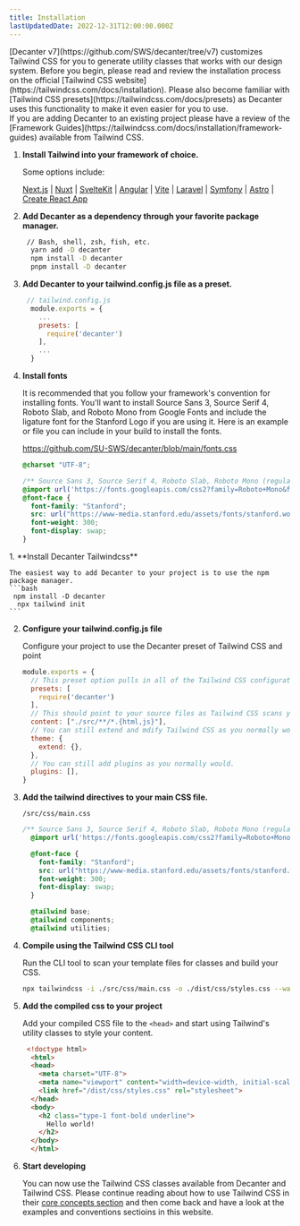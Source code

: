 ```yaml
---
title: Installation
lastUpdatedDate: 2022-12-31T12:00:00.000Z
---
```


<Section>
[Decanter v7](https://github.com/SWS/decanter/tree/v7) customizes Tailwind CSS for you to generate utility classes that works with our design system. Before you begin, please read and review the installation process on the official [Tailwind CSS website](https://tailwindcss.com/docs/installation). Please also become familiar with [Tailwind CSS presets](https://tailwindcss.com/docs/presets) as Decanter uses this functionality to make it even easier for you to use.
</Section>

<Section heading="Frameworks">
If you are adding Decanter to an existing project please have a review of the [Framework Guides](https://tailwindcss.com/docs/installation/framework-guides) available from Tailwind CSS.

1. **Install Tailwind into your framework of choice.**

    Some options include:

    [Next.js](https://tailwindcss.com/docs/guides/nextjs) | [Nuxt](https://tailwindcss.com/docs/guides/nuxtjs) | [SvelteKit](https://tailwindcss.com/docs/guides/sveltekit) | [Angular](https://tailwindcss.com/docs/guides/angular) | [Vite](https://tailwindcss.com/docs/guides/vite) | [Laravel](https://tailwindcss.com/docs/guides/laravel) | [Symfony](https://tailwindcss.com/docs/guides/symfony) | [Astro](https://tailwindcss.com/docs/guides/astro) | [Create React App](https://tailwindcss.com/docs/guides/create-react-app)

2. **Add Decanter as a dependency through your favorite package manager.**
    ```bash
     // Bash, shell, zsh, fish, etc.
      yarn add -D decanter
      npm install -D decanter
      pnpm install -D decanter
    ```

3. **Add Decanter to your tailwind.config.js file as a preset.**
    ```js
     // tailwind.config.js
      module.exports = {
        ...
        presets: [
          require('decanter')
        ],
        ...
      }
    ```

4. **Install fonts** 

    It is recommended that you follow your framework's convention for installing fonts. You'll want to install Source Sans 3, Source Serif 4, Roboto Slab, and Roboto Mono from Google Fonts and include the ligature font for the Stanford Logo if you are using it. Here is an example or file you can include in your build to install the fonts.

    https://github.com/SU-SWS/decanter/blob/main/fonts.css

    ```css
    @charset "UTF-8";

    /** Source Sans 3, Source Serif 4, Roboto Slab, Roboto Mono (regular only) from Google Font */
    @import url('https://fonts.googleapis.com/css2?family=Roboto+Mono&family=Roboto+Slab:wght@300;400;700&family=Source+Sans+3:ital,wght@0,400;0,600;0,700;1,400;1,600;1,700&family=Source+Serif+4:ital,wght@0,400;0,600;0,700;1,400;1,600;1,700&display=swap');
    @font-face {
      font-family: "Stanford";
      src: url("https://www-media.stanford.edu/assets/fonts/stanford.woff") format("woff"), url("https://www-media.stanford.edu/assets/fonts/stanford.ttf") format("truetype");
      font-weight: 300;
      font-display: swap;
    }
    ```
</Section>

<Section heading="Standalone">

<div className="children:children:rs-mb-4">
1. **Install Decanter Tailwindcss**

    The easiest way to add Decanter to your project is to use the npm package manager.
    ```bash
     npm install -D decanter
      npx tailwind init
    ```

2. **Configure your tailwind.config.js file**

    Configure your project to use the Decanter preset of Tailwind CSS and point

    ```js
    module.exports = {
      // This preset option pulls in all of the Tailwind CSS configuration.
      presets: [
        require('decanter')
      ],
      // This should point to your source files as Tailwind CSS scans your files for the css classes you use.
      content: ["./src/**/*.{html,js}"],
      // You can still extend and mdify Tailwind CSS as you normally would.
      theme: {
        extend: {},
      },
      // You can still add plugins as you normally would.
      plugins: [],
    }
    ```

3. **Add the tailwind directives to your main CSS file.**

    `/src/css/main.css`

    ```css
    /** Source Sans 3, Source Serif 4, Roboto Slab, Roboto Mono (regular only) */
      @import url('https://fonts.googleapis.com/css2?family=Roboto+Mono&family=Roboto+Slab:wght@300;400;700&family=Source+Sans+3:ital,wght@0,400;0,600;0,700;1,400;1,600;1,700&family=Source+Serif+4:ital,wght@0,400;0,600;0,700;1,400;1,600;1,700&display=swap');

      @font-face {
        font-family: "Stanford";
        src: url("https://www-media.stanford.edu/assets/fonts/stanford.woff") format("woff"), url("https://www-media.stanford.edu/assets/fonts/stanford.ttf") format("truetype");
        font-weight: 300;
        font-display: swap;
      }

      @tailwind base;
      @tailwind components;
      @tailwind utilities;
    ```

4. **Compile using the Tailwind CSS CLI tool**

    Run the CLI tool to scan your template files for classes and build your CSS.

    ```sh
    npx tailwindcss -i ./src/css/main.css -o ./dist/css/styles.css --watch
    ```

5. **Add the compiled css to your project**

    Add your compiled CSS file to the `<head>` and start using Tailwind's utility classes to style your content.

    ```html
     <!doctype html>
      <html>
      <head>
        <meta charset="UTF-8">
        <meta name="viewport" content="width=device-width, initial-scale=1.0">
        <link href="/dist/css/styles.css" rel="stylesheet">
      </head>
      <body>
        <h2 class="type-1 font-bold underline">
          Hello world!
        </h2>
      </body>
      </html>
    ```

6. **Start developing**

    You can now use the Tailwind CSS classes available from Decanter and Tailwind CSS. Please continue reading about how to use Tailwind CSS in their [core concepts section](https://tailwindcss.com/docs/utility-first) and then come back and have a look at the examples and conventions sectioins in this website.
</div>
</Section>
